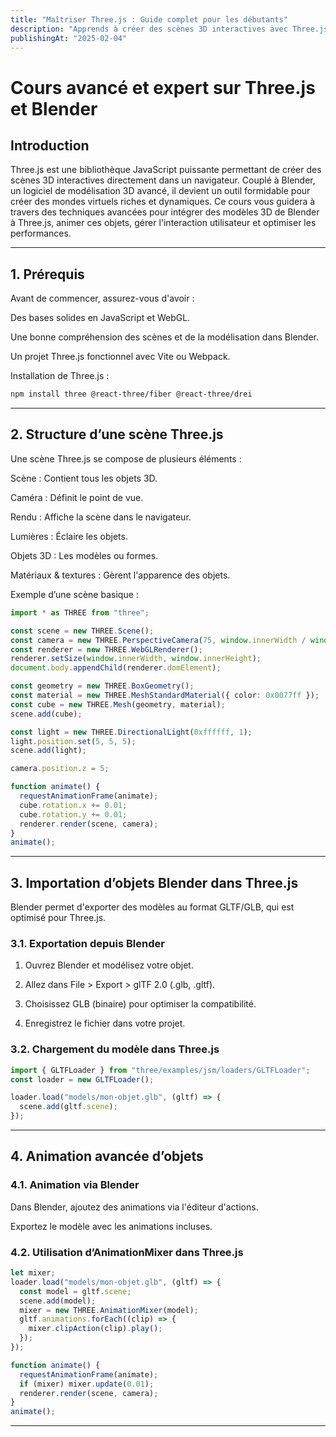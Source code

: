 ```yaml
---
title: "Maîtriser Three.js : Guide complet pour les débutants"
description: "Apprends à créer des scènes 3D interactives avec Three.js grâce à ce guide détaillé."
publishingAt: "2025-02-04"
---
```


# Cours avancé et expert sur Three.js et Blender

## Introduction

Three.js est une bibliothèque JavaScript puissante permettant de créer des scènes 3D interactives directement dans un navigateur. Couplé à Blender, un logiciel de modélisation 3D avancé, il devient un outil formidable pour créer des mondes virtuels riches et dynamiques. Ce cours vous guidera à travers des techniques avancées pour intégrer des modèles 3D de Blender à Three.js, animer ces objets, gérer l'interaction utilisateur et optimiser les performances.

---

## 1. Prérequis
Avant de commencer, assurez-vous d'avoir :

Des bases solides en JavaScript et WebGL.

Une bonne compréhension des scènes et de la modélisation dans Blender.

Un projet Three.js fonctionnel avec Vite ou Webpack.

Installation de Three.js :
```bash
npm install three @react-three/fiber @react-three/drei
```

---

## 2. Structure d’une scène Three.js
Une scène Three.js se compose de plusieurs éléments :

Scène : Contient tous les objets 3D.

Caméra : Définit le point de vue.

Rendu : Affiche la scène dans le navigateur.

Lumières : Éclaire les objets.

Objets 3D : Les modèles ou formes.

Matériaux & textures : Gèrent l'apparence des objets.

Exemple d’une scène basique :
```ts
import * as THREE from "three";

const scene = new THREE.Scene();
const camera = new THREE.PerspectiveCamera(75, window.innerWidth / window.innerHeight, 0.1, 1000);
const renderer = new THREE.WebGLRenderer();
renderer.setSize(window.innerWidth, window.innerHeight);
document.body.appendChild(renderer.domElement);

const geometry = new THREE.BoxGeometry();
const material = new THREE.MeshStandardMaterial({ color: 0x0077ff });
const cube = new THREE.Mesh(geometry, material);
scene.add(cube);

const light = new THREE.DirectionalLight(0xffffff, 1);
light.position.set(5, 5, 5);
scene.add(light);

camera.position.z = 5;

function animate() {
  requestAnimationFrame(animate);
  cube.rotation.x += 0.01;
  cube.rotation.y += 0.01;
  renderer.render(scene, camera);
}
animate();
```

---

## 3. Importation d’objets Blender dans Three.js
Blender permet d'exporter des modèles au format GLTF/GLB, qui est optimisé pour Three.js.

### 3.1. Exportation depuis Blender
1. Ouvrez Blender et modélisez votre objet.

2. Allez dans File > Export > glTF 2.0 (.glb, .gltf).

3. Choisissez GLB (binaire) pour optimiser la compatibilité.

4. Enregistrez le fichier dans votre projet.

### 3.2. Chargement du modèle dans Three.js
```ts
import { GLTFLoader } from "three/examples/jsm/loaders/GLTFLoader";
const loader = new GLTFLoader();

loader.load("models/mon-objet.glb", (gltf) => {
  scene.add(gltf.scene);
});
```
---

## 4. Animation avancée d’objets

### 4.1. Animation via Blender
Dans Blender, ajoutez des animations via l'éditeur d'actions.

Exportez le modèle avec les animations incluses.

### 4.2. Utilisation d’AnimationMixer dans Three.js
```ts
let mixer;
loader.load("models/mon-objet.glb", (gltf) => {
  const model = gltf.scene;
  scene.add(model);
  mixer = new THREE.AnimationMixer(model);
  gltf.animations.forEach((clip) => {
    mixer.clipAction(clip).play();
  });
});

function animate() {
  requestAnimationFrame(animate);
  if (mixer) mixer.update(0.01);
  renderer.render(scene, camera);
}
animate();
```
---

```
```
```
```
```
```
```